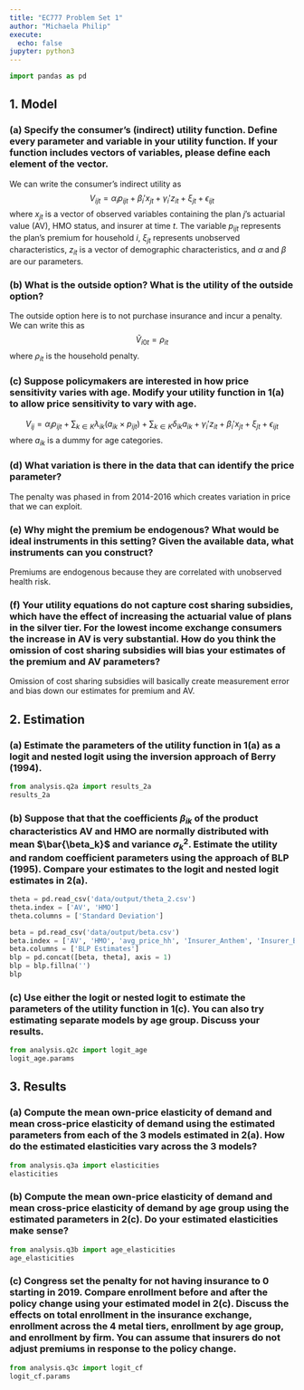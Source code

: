 ```yaml
---
title: "EC777 Problem Set 1"
author: "Michaela Philip"
execute:
  echo: false
jupyter: python3
---
```

```python
import pandas as pd
```

## 1. Model

### (a) Specify the consumer’s (indirect) utility function. Define every parameter and variable in your utility function. If your function includes vectors of variables, please define each element of the vector.
 We can write the consumer's indirect utility as 
$$
V_{ijt} = \alpha_i p_{ijt} + \beta_i' x_{jt} + \gamma_i' z_{it} +\xi_{jt} + \epsilon_{ijt}
$$
where $x_{jt}$ is a vector of observed variables containing the plan $j$'s actuarial value (AV), HMO status, and insurer at time $t$. The variable $p_{ijt}$ represents the plan's premium for household $i$, $\xi_{jt}$ represents unobserved characteristics, $z_{it}$ is a vector of demographic characteristics, and $\alpha$ and $\beta$ are our parameters.

### (b) What is the outside option? What is the utility of the outside option?
The outside option here is to not purchase insurance and incur a penalty. We can write this as 
$$
\tilde{V}_{i0t} = \rho_{it}
$$
where $\rho_{it}$ is the household penalty.

### (c) Suppose policymakers are interested in how price sensitivity varies with age. Modify your utility function in 1(a) to allow price sensitivity to vary with age.
$$
V_{ij} = \alpha_i p_{ijt} + \sum_{k\in K} \lambda_{ik} (a_{ik} \times p_{ijt}) + \sum_{k \in K} \delta_{ik} a_{ik} + \gamma_i' z_{it} + \beta_i' x_{jt} + \xi_{jt} + \epsilon_{ijt}
$$
where $a_{ik}$ is a dummy for age categories.

### (d) What variation is there in the data that can identify the price parameter?
The penalty was phased in from 2014-2016 which creates variation in price that we can exploit.

### (e) Why might the premium be endogenous? What would be ideal instruments in this setting? Given the available data, what instruments can you construct?
Premiums are endogenous because they are correlated with unobserved health risk.

### (f) Your utility equations do not capture cost sharing subsidies, which have the effect of increasing the actuarial value of plans in the silver tier. For the lowest income exchange consumers the increase in AV is very substantial. How do you think the omission of cost sharing subsidies will bias your estimates of the premium and AV parameters?
Omission of cost sharing subsidies will basically create measurement error and bias down our estimates for premium and AV. 


## 2. Estimation

### (a) Estimate the parameters of the utility function in 1(a) as a logit and nested logit using the inversion approach of Berry (1994).
```python
from analysis.q2a import results_2a
results_2a
```


### (b) Suppose that that the coefficients $\beta_{ik}$ of the product characteristics AV and HMO are normally distributed with mean $\bar{\beta_k}$ and variance $\sigma_k^2$. Estimate the utility and random coefficient parameters using the approach of BLP (1995). Compare your estimates to the logit and nested logit estimates in 2(a).
```python
theta = pd.read_csv('data/output/theta_2.csv')
theta.index = ['AV', 'HMO']
theta.columns = ['Standard Deviation']

beta = pd.read_csv('data/output/beta.csv')
beta.index = ['AV', 'HMO', 'avg_price_hh', 'Insurer_Anthem', 'Insurer_Blue_Shield', 'Insurer_Health_Net', 'Insurer_Kaiser', 'Insurer_Small_Insurer', 'Metal_Level_Bronze', 'Metal_Level_Gold', 'Metal_Level_Minimum Coverage', 'Metal_Level_Platinum', 'Metal_Level_Silver']
beta.columns = ['BLP Estimates']
blp = pd.concat([beta, theta], axis = 1)
blp = blp.fillna('')
blp
```

### (c) Use either the logit or nested logit to estimate the parameters of the utility function in 1(c). You can also try estimating separate models by age group. Discuss your results.
```python
from analysis.q2c import logit_age
logit_age.params
```
## 3. Results

### (a) Compute the mean own-price elasticity of demand and mean cross-price elasticity of demand using the estimated parameters from each of the 3 models estimated in 2(a). How do the estimated elasticities vary across the 3 models?
```python
from analysis.q3a import elasticities
elasticities
```

### (b) Compute the mean own-price elasticity of demand and mean cross-price elasticity of demand by age group using the estimated parameters in 2(c). Do your estimated elasticities make sense?
```python
from analysis.q3b import age_elasticities
age_elasticities
```

### (c) Congress set the penalty for not having insurance to 0 starting in 2019. Compare enrollment before and after the policy change using your estimated model in 2(c). Discuss the effects on total enrollment in the insurance exchange, enrollment across the 4 metal tiers, enrollment by age group, and enrollment by firm. You can assume that insurers do not adjust premiums in response to the policy change.
```python
from analysis.q3c import logit_cf
logit_cf.params
```

